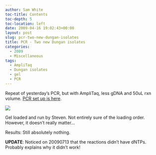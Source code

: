 ```yaml
---
author: Sam White
toc-title: Contents
toc-depth: 5
toc-location: left
date: 2009-04-16 19:02:43+00:00
layout: post
slug: pcr-two-new-dungan-isolates
title: PCR - Two new Dungan isolates
categories:
  - 2009
  - Miscellaneous
tags:
  - AmpliTaq
  - Dungan isolates
  - gel
  - PCR
---
```


Repeat of yesterday's PCR, but with AmpliTaq, less gDNA and 50uL rxn volume. [PCR set up is here](https://eagle.fish.washington.edu/Arabidopsis/Notebook%20Workup%20Files/20090416-01.jpg).

![](https://eagle.fish.washington.edu/Arabidopsis/20090416-02.JPG)

Gel loaded and run by Steven. Not entirely sure of the loading order. However, it doesn't really matter...

Results: Still absolutely nothing.



**UPDATE**: Noticed on 20090713 that the reactions didn't have dNTPs. Probably explains why it didn't work!
